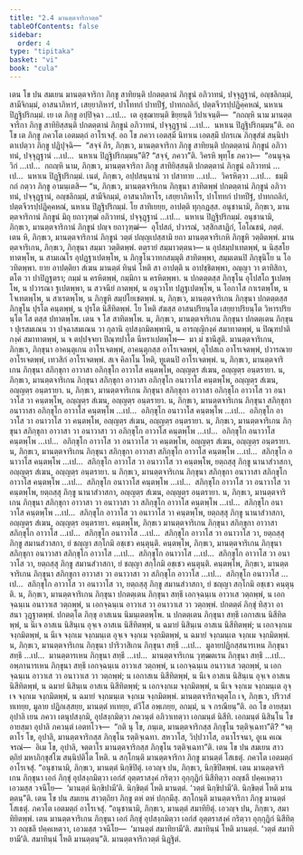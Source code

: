 ```yaml
---
title: "2.4 มานตฺตจาริกวตฺต"
tableOfContents: false
sidebar:
  order: 4
type: "tipitaka"
basket: "vi"
book: "cula"
---
```



<DynamicBreadcrumb />

<Division number="90" book="cula">

<Paragraph number="448" book="cula">
เตน โข ปน สมเยน มานตฺตจาริกา ภิกฺขู สาทิยนฺติ ปกตตฺตานํ ภิกฺขูนํ อภิวาทนํ, ปจฺจุฏฺฐานํ, อญฺชลิกมฺมํ, สามีจิกมฺมํ, อาสนาภิหารํ, เสยฺยาภิหารํ, ปาโททกํ ปาทปีฐํ, ปาทกถลิกํ, ปตฺตจีวรปฺปฏิคฺคหณํ, นหาเน ปิฏฺฐิปริกมฺมํ. เย เต ภิกฺขู อปฺปิจฺฉา …เป…  เต อุชฺฌายนฺติ ขิยฺยนฺติ วิปาเจนฺติ—  “กถญฺหิ นาม มานตฺตจาริกา ภิกฺขู สาทิยิสฺสนฺติ ปกตตฺตานํ ภิกฺขูนํ อภิวาทนํ, ปจฺจุฏฺฐานํ …เป…  นหาเน ปิฏฺฐิปริกมฺมนฺ”ติ. อถ โข เต ภิกฺขู ภควโต เอตมตฺถํ อาโรเจสุํ.
</Paragraph>

<Paragraph number="449" book="cula">
อถ โข ภควา เอตสฺมึ นิทาเน เอตสฺมึ ปกรเณ ภิกฺขุสํฆํ สนฺนิปาตาเปตฺวา ภิกฺขู ปฏิปุจฺฉิ—  “สจฺจํ กิร, ภิกฺขเว, มานตฺตจาริกา ภิกฺขู สาทิยนฺติ ปกตตฺตานํ ภิกฺขูนํ อภิวาทนํ, ปจฺจุฏฺฐานํ …เป…  นหาเน ปิฏฺฐิปริกมฺมนฺ”ติ? “สจฺจํ, ภควา”ติ. วิครหิ พุทฺโธ ภควา—  “อนนุจฺฉวิกํ …เป…  กถญฺหิ นาม, ภิกฺขเว, มานตฺตจาริกา ภิกฺขู สาทิยิสฺสนฺติ ปกตตฺตานํ ภิกฺขูนํ อภิวาทนํ …เป…  นหาเน ปิฏฺฐิปริกมฺมํ. เนตํ, ภิกฺขเว, อปฺปสนฺนานํ วา ปสาทาย …เป…  วิครหิตฺวา …เป…  ธมฺมึ กถํ กตฺวา ภิกฺขู อามนฺเตสิ—
</Paragraph>

<Paragraph number="450" book="cula">
“น, ภิกฺขเว, มานตฺตจาริเกน ภิกฺขุนา สาทิตพฺพํ ปกตตฺตานํ ภิกฺขูนํ อภิวาทนํ, ปจฺจุฏฺฐานํ, อญฺชลิกมฺมํ, สามีจิกมฺมํ, อาสนาภิหาโร, เสยฺยาภิหาโร, ปาโททกํ ปาทปีฐํ, ปาทกถลิกํ, ปตฺตจีวรปฺปฏิคฺคหณํ, นหาเน ปิฏฺฐิปริกมฺมํ. โย สาทิเยยฺย, อาปตฺติ ทุกฺกฏสฺส. อนุชานามิ, ภิกฺขเว, มานตฺตจาริกานํ ภิกฺขูนํ มิถุ ยถาวุฑฺฒํ อภิวาทนํ, ปจฺจุฏฺฐานํ …เป…  นหาเน ปิฏฺฐิปริกมฺมํ. อนุชานามิ, ภิกฺขเว, มานตฺตจาริกานํ ภิกฺขูนํ ปญฺจ ยถาวุฑฺฒํ—  อุโปสถํ, ปวารณํ, วสฺสิกสาฏิกํ, โอโณชนํ, ภตฺตํ. เตน หิ, ภิกฺขเว, มานตฺตจาริกานํ ภิกฺขูนํ วตฺตํ ปญฺญเปสฺสามิ ยถา มานตฺตจาริเกหิ ภิกฺขูหิ วตฺติตพฺพํ.
</Paragraph>

</Division>
<Division number="91" book="cula">

<Paragraph number="451" book="cula">
มานตฺตจาริเกน, ภิกฺขเว, ภิกฺขุนา สมฺมา วตฺติตพฺพํ. ตตฺรายํ สมฺมาวตฺตนา—
</Paragraph>

<Paragraph number="452" book="cula">
น อุปสมฺปาเทตพฺพํ, น นิสฺสโย ทาตพฺโพ, น สามเณโร อุปฏฺฐาเปตพฺโพ, น ภิกฺขุโนวาทกสมฺมุติ สาทิตพฺพา, สมฺมเตนปิ ภิกฺขุนิโย น โอวทิตพฺพา. ยาย อาปตฺติยา สํเฆน มานตฺตํ ทินฺนํ โหติ สา อาปตฺติ น อาปชฺชิตพฺพา, อญฺญา วา ตาทิสิกา, ตโต วา ปาปิฏฺฐตรา; กมฺมํ น ครหิตพฺพํ, กมฺมิกา น ครหิตพฺพา. น ปกตตฺตสฺส ภิกฺขุโน อุโปสโถ ฐเปตพฺโพ, น ปวารณา ฐเปตพฺพา, น สวจนียํ กาตพฺพํ, น อนุวาโท ปฏฺฐเปตพฺโพ, น โอกาโส กาเรตพฺโพ, น โจเทตพฺโพ, น สาเรตพฺโพ, น ภิกฺขูหิ สมฺปโยเชตพฺพํ.
</Paragraph>

<Paragraph number="453" book="cula">
น, ภิกฺขเว, มานตฺตจาริเกน ภิกฺขุนา ปกตตฺตสฺส ภิกฺขุโน ปุรโต คนฺตพฺพํ, น ปุรโต นิสีทิตพฺพํ. โย โหติ สํฆสฺส อาสนปริยนฺโต เสยฺยาปริยนฺโต วิหารปริยนฺโต โส ตสฺส ปทาตพฺโพ. เตน จ โส สาทิตพฺโพ.
</Paragraph>

<Paragraph number="454" book="cula">
น, ภิกฺขเว, มานตฺตจาริเกน ภิกฺขุนา ปกตตฺเตน ภิกฺขุนา ปุเรสมเณน วา ปจฺฉาสมเณน วา กุลานิ อุปสงฺกมิตพฺพานิ, น อารญฺญิกงฺคํ สมาทาตพฺพํ, น ปิณฺฑปาติกงฺคํ สมาทาตพฺพํ, น จ ตปฺปจฺจยา ปิณฺฑปาโต นีหราเปตพฺโพ—  มา มํ ชานึสูติ.
</Paragraph>

<Paragraph number="455" book="cula">
มานตฺตจาริเกน, ภิกฺขเว, ภิกฺขุนา อาคนฺตุเกน อาโรเจตพฺพํ, อาคนฺตุกสฺส อาโรเจตพฺพํ, อุโปสเถ อาโรเจตพฺพํ, ปวารณาย อาโรเจตพฺพํ, เทวสิกํ อาโรเจตพฺพํ. สเจ คิลาโน โหติ, ทูเตนปิ อาโรเจตพฺพํ.
</Paragraph>

<Paragraph number="456" book="cula">
น, ภิกฺขเว, มานตฺตจาริเกน ภิกฺขุนา สภิกฺขุกา อาวาสา อภิกฺขุโก อาวาโส คนฺตพฺโพ, อญฺญตฺร สํเฆน, อญฺญตฺร อนฺตรายา.
</Paragraph>

<Paragraph number="457" book="cula">
น, ภิกฺขเว, มานตฺตจาริเกน ภิกฺขุนา สภิกฺขุกา อาวาสา อภิกฺขุโก อนาวาโส คนฺตพฺโพ, อญฺญตฺร สํเฆน, อญฺญตฺร อนฺตรายา.
</Paragraph>

<Paragraph number="458" book="cula">
น, ภิกฺขเว, มานตฺตจาริเกน ภิกฺขุนา สภิกฺขุกา อาวาสา อภิกฺขุโก อาวาโส วา อนาวาโส วา คนฺตพฺโพ, อญฺญตฺร สํเฆน, อญฺญตฺร อนฺตรายา.
</Paragraph>

<Paragraph number="459" book="cula">
น, ภิกฺขเว, มานตฺตจาริเกน ภิกฺขุนา สภิกฺขุกา อนาวาสา อภิกฺขุโก อาวาโส คนฺตพฺโพ …เป…  อภิกฺขุโก อนาวาโส คนฺตพฺโพ …เป…  อภิกฺขุโก อาวาโส วา อนาวาโส วา คนฺตพฺโพ, อญฺญตฺร สํเฆน, อญฺญตฺร อนฺตรายา.
</Paragraph>

<Paragraph number="460" book="cula">
น, ภิกฺขเว, มานตฺตจาริเกน ภิกฺขุนา สภิกฺขุกา อาวาสา วา อนาวาสา วา อภิกฺขุโก อาวาโส คนฺตพฺโพ …เป…  อภิกฺขุโก อนาวาโส คนฺตพฺโพ …เป…  อภิกฺขุโก อาวาโส วา อนาวาโส วา คนฺตพฺโพ, อญฺญตฺร สํเฆน, อญฺญตฺร อนฺตรายา.
</Paragraph>

<Paragraph number="461" book="cula">
น, ภิกฺขเว, มานตฺตจาริเกน ภิกฺขุนา สภิกฺขุกา อาวาสา สภิกฺขุโก อาวาโส คนฺตพฺโพ …เป…  สภิกฺขุโก อนาวาโส คนฺตพฺโพ …เป…  สภิกฺขุโก อาวาโส วา อนาวาโส วา คนฺตพฺโพ, ยตฺถสฺสุ ภิกฺขู นานาสํวาสกา, อญฺญตฺร สํเฆน, อญฺญตฺร อนฺตรายา.
</Paragraph>

<Paragraph number="462" book="cula">
น ภิกฺขเว, มานตฺตจาริเกน ภิกฺขุนา สภิกฺขุกา อนาวาสา สภิกฺขุโก อาวาโส คนฺตพฺโพ …เป…  สภิกฺขุโก อนาวาโส คนฺตพฺโพ …เป…  สภิกฺขุโก อาวาโส วา อนาวาโส วา คนฺตพฺโพ, ยตฺถสฺสุ ภิกฺขู นานาสํวาสกา, อญฺญตฺร สํเฆน, อญฺญตฺร อนฺตรายา.
</Paragraph>

<Paragraph number="463" book="cula">
น, ภิกฺขเว, มานตฺตจาริเกน ภิกฺขุนา สภิกฺขุกา อาวาสา วา อนาวาสา วา สภิกฺขุโก อาวาโส คนฺตพฺโพ …เป…  สภิกฺขุโก อนาวาโส คนฺตพฺโพ …เป…  สภิกฺขุโก อาวาโส วา อนาวาโส วา คนฺตพฺโพ, ยตฺถสฺสุ ภิกฺขู นานาสํวาสกา, อญฺญตฺร สํเฆน, อญฺญตฺร อนฺตรายา.
</Paragraph>

<Paragraph number="464" book="cula">
คนฺตพฺโพ, ภิกฺขเว มานตฺตจาริเกน ภิกฺขุนา สภิกฺขุกา อาวาสา สภิกฺขุโก อาวาโส …เป…  สภิกฺขุโก อนาวาโส …เป…  สภิกฺขุโก อาวาโส วา อนาวาโส วา, ยตฺถสฺสุ ภิกฺขู สมานสํวาสกา, ยํ ชญฺญา สกฺโกมิ อชฺเชว คนฺตุนฺติ.
</Paragraph>

<Paragraph number="465" book="cula">
คนฺตพฺโพ, ภิกฺขเว, มานตฺตจาริเกน ภิกฺขุนา สภิกฺขุกา อนาวาสา สภิกฺขุโก อาวาโส …เป…  สภิกฺขุโก อนาวาโส …เป…  สภิกฺขุโก อาวาโส วา อนาวาโส วา, ยตฺถสฺสุ ภิกฺขู สมานสํวาสกา, ยํ ชญฺญา สกฺโกมิ อชฺเชว คนฺตุนฺติ.
</Paragraph>

<Paragraph number="466" book="cula">
คนฺตพฺโพ, ภิกฺขเว, มานตฺตจาริเกน ภิกฺขุนา สภิกฺขุกา อาวาสา วา อนาวาสา วา สภิกฺขุโก อาวาโส …เป…  สภิกฺขุโก อนาวาโส …เป…  สภิกฺขุโก อาวาโส วา อนาวาโส วา, ยตฺถสฺสุ ภิกฺขู สมานสํวาสกา, ยํ ชญฺญา สกฺโกมิ อชฺเชว คนฺตุนฺติ.
</Paragraph>

<Paragraph number="467" book="cula">
น, ภิกฺขเว, มานตฺตจาริเกน ภิกฺขุนา ปกตตฺเตน ภิกฺขุนา สทฺธึ เอกจฺฉนฺเน อาวาเส วตฺถพฺพํ, น เอกจฺฉนฺเน อนาวาเส วตฺถพฺพํ, น เอกจฺฉนฺเน อาวาเส วา อนาวาเส วา วตฺถพฺพํ. ปกตตฺตํ ภิกฺขุํ ทิสฺวา อาสนา วุฏฺฐาตพฺพํ. ปกตตฺโต ภิกฺขุ อาสเนน นิมนฺเตตพฺโพ. น ปกตตฺเตน ภิกฺขุนา สทฺธึ เอกาสเน นิสีทิตพฺพํ, น นีเจ อาสเน นิสินฺเน อุจฺเจ อาสเน นิสีทิตพฺพํ, น ฉมายํ นิสินฺเน อาสเน นิสีทิตพฺพํ; น เอกจงฺกเม จงฺกมิตพฺพํ, น นีเจ จงฺกเม จงฺกมนฺเต อุจฺเจ จงฺกเม จงฺกมิตพฺพํ, น ฉมายํ จงฺกมนฺเต จงฺกเม จงฺกมิตพฺพํ.
</Paragraph>

<Paragraph number="468" book="cula">
น, ภิกฺขเว, มานตฺตจาริเกน ภิกฺขุนา ปาริวาสิเกน ภิกฺขุนา สทฺธึ …เป…  มูลายปฏิกสฺสนารเหน ภิกฺขุนา สทฺธึ …เป…  มานตฺตารเหน ภิกฺขุนา สทฺธึ …เป…  มานตฺตจาริเกน วุฑฺฒตเรน ภิกฺขุนา สทฺธึ …เป…  อพฺภานารเหน ภิกฺขุนา สทฺธึ เอกจฺฉนฺเน อาวาเส วตฺถพฺพํ, น เอกจฺฉนฺเน อนาวาเส วตฺถพฺพํ, น เอกจฺฉนฺเน อาวาเส วา อนาวาเส วา วตฺถพฺพํ; น เอกาสเน นิสีทิตพฺพํ, น นีเจ อาสเน นิสินฺเน อุจฺเจ อาสเน นิสีทิตพฺพํ, น ฉมายํ นิสินฺเน อาสเน นิสีทิตพฺพํ; น เอกจงฺกเม จงฺกมิตพฺพํ, น นีเจ จงฺกเม จงฺกมนฺเต อุจฺเจ จงฺกเม จงฺกมิตพฺพํ, น ฉมายํ จงฺกมนฺเต จงฺกเม จงฺกมิตพฺพํ.
</Paragraph>

<Paragraph number="469" book="cula">
มานตฺตจาริกจตุตฺโถ เจ, ภิกฺขเว, ปริวาสํ ทเทยฺย, มูลาย ปฏิกเสฺสยฺย, มานตฺตํ ทเทยฺย, ตํวีโส อพฺเภยฺย, อกมฺมํ, น จ กรณียนฺ”ติ.
</Paragraph>

</Division>
<Division number="92" book="cula">

<Paragraph number="470" book="cula">
อถ โข อายสฺมา อุปาลิ เยน ภควา เตนุปสงฺกมิ, อุปสงฺกมิตฺวา ภควนฺตํ อภิวาเทตฺวา เอกมนฺตํ นิสีทิ. เอกมนฺตํ นิสินฺโน โข อายสฺมา อุปาลิ ภควนฺตํ เอตทโวจ—  “กติ นุ โข, ภนฺเต, มานตฺตจาริกสฺส ภิกฺขุโน รตฺติจฺเฉทา”ติ? “จตฺตาโร โข, อุปาลิ, มานตฺตจาริกสฺส ภิกฺขุโน รตฺติจฺเฉทา. สหวาโส, วิปฺปวาโส, อนาโรจนา, อูเน คเณ จรณํ—  อิเม โข, อุปาลิ, จตฺตาโร มานตฺตจาริกสฺส ภิกฺขุโน รตฺติจฺเฉทา”ติ.
</Paragraph>

</Division>
<Division number="93" book="cula">

<Paragraph number="471" book="cula">
เตน โข ปน สมเยน สาวตฺถิยํ มหาภิกฺขุสํโฆ สนฺนิปติโต โหติ. น สกฺโกนฺติ มานตฺตจาริกา ภิกฺขู มานตฺตํ โสเธตุํ. ภควโต เอตมตฺถํ อาโรเจสุํ. “อนุชานามิ, ภิกฺขเว, มานตฺตํ นิกฺขิปิตุํ. เอวญฺจ ปน, ภิกฺขเว, นิกฺขิปิตพฺพํ. เตน มานตฺตจาริเกน ภิกฺขุนา เอกํ ภิกฺขุํ อุปสงฺกมิตฺวา เอกํสํ อุตฺตราสงฺคํ กริตฺวา อุกฺกุฏิกํ นิสีทิตฺวา อญฺชลึ ปคฺคเหตฺวา เอวมสฺส วจนีโย—  ‘มานตฺตํ นิกฺขิปามี’ติ. นิกฺขิตฺตํ โหติ มานตฺตํ. ‘วตฺตํ นิกฺขิปามี’ติ. นิกฺขิตฺตํ โหติ มานตฺตนฺ”ติ.
</Paragraph>

</Division>
<Division number="94" book="cula">

<Paragraph number="472" book="cula">
เตน โข ปน สมเยน สาวตฺถิยา ภิกฺขู ตหํ ตหํ ปกฺกมึสุ. สกฺโกนฺติ มานตฺตจาริกา ภิกฺขู มานตฺตํ โสเธตุํ. ภควโต เอตมตฺถํ อาโรเจสุํ. “อนุชานามิ, ภิกฺขเว, มานตฺตํ สมาทิยิตุํ. เอวญฺจ ปน, ภิกฺขเว, สมาทิยิตพฺพํ. เตน มานตฺตจาริเกน ภิกฺขุนา เอกํ ภิกฺขุํ อุปสงฺกมิตฺวา เอกํสํ อุตฺตราสงฺคํ กริตฺวา อุกฺกุฏิกํ นิสีทิตฺวา อญฺชลึ ปคฺคเหตฺวา, เอวมสฺส วจนีโย—  ‘มานตฺตํ สมาทิยามี’ติ. สมาทินฺนํ โหติ มานตฺตํ. ‘วตฺตํ สมาทิยามี’ติ. สมาทินฺนํ โหติ มานตฺตนฺ”ติ.

</Paragraph>
</Division>

<Paragraph number="473" type="center" book="cula">
มานตฺตจาริกวตฺตํ นิฏฺฐิตํ.
</Paragraph>